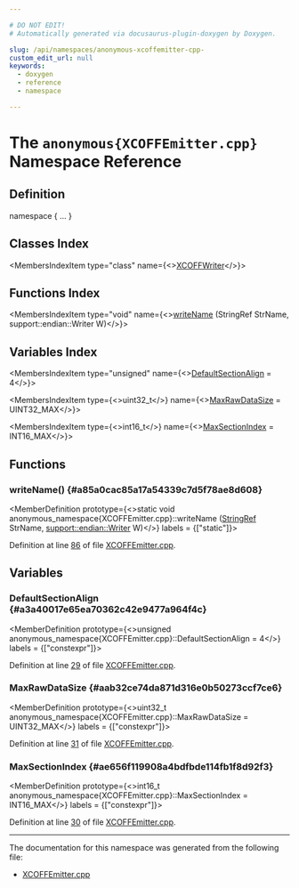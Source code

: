 ```yaml
---

# DO NOT EDIT!
# Automatically generated via docusaurus-plugin-doxygen by Doxygen.

slug: /api/namespaces/anonymous-xcoffemitter-cpp-
custom_edit_url: null
keywords:
  - doxygen
  - reference
  - namespace

---
```





# The `anonymous{XCOFFEmitter.cpp}` Namespace Reference

<DoxygenPage pluginConfig={pluginConfig}>



## Definition

<CodeBlock>namespace &#123; ... &#125;</CodeBlock>

## Classes Index

<MembersIndex>

<MembersIndexItem
  type="class"
  name={<><a href="/docs/api/classes/anonymous-namespace-xcoffemitter-cpp-/xcoffwriter">XCOFFWriter</a></>}>
</MembersIndexItem>

</MembersIndex>

## Functions Index

<MembersIndex>

<MembersIndexItem
  type="void"
  name={<><a href="#a85a0cac85a17a54339c7d5f78ae8d608">writeName</a> (StringRef StrName, support::endian::Writer W)</>}>
</MembersIndexItem>

</MembersIndex>

## Variables Index

<MembersIndex>

<MembersIndexItem
  type="unsigned"
  name={<><a href="#a3a40017e65ea70362c42e9477a964f4c">DefaultSectionAlign</a> = 4</>}>
</MembersIndexItem>

<MembersIndexItem
  type={<>uint32&#95;t</>}
  name={<><a href="#aab32ce74da871d316e0b50273ccf7ce6">MaxRawDataSize</a> = UINT32&#95;MAX</>}>
</MembersIndexItem>

<MembersIndexItem
  type={<>int16&#95;t</>}
  name={<><a href="#ae656f119908a4bdfbde114fb1f8d92f3">MaxSectionIndex</a> = INT16&#95;MAX</>}>
</MembersIndexItem>

</MembersIndex>


<SectionDefinition>

## Functions

### writeName() {#a85a0cac85a17a54339c7d5f78ae8d608}

<MemberDefinition
  prototype={<>static void anonymous&#95;namespace&#123;XCOFFEmitter.cpp&#125;::writeName (<a href="/docs/api/classes/llvm/stringref">StringRef</a> StrName, <a href="/docs/api/structs/llvm/support/endian/writer">support::endian::Writer</a> W)</>}
  labels = {["static"]}>

Definition at line <a href="/docs/api/files/lib/lib/objectyaml/xcoffemitter-cpp/#l00086">86</a> of file <a href="/docs/api/files/lib/lib/objectyaml/xcoffemitter-cpp">XCOFFEmitter.cpp</a>.
</MemberDefinition>

</SectionDefinition>

<SectionDefinition>

## Variables

### DefaultSectionAlign {#a3a40017e65ea70362c42e9477a964f4c}

<MemberDefinition
  prototype={<>unsigned anonymous&#95;namespace&#123;XCOFFEmitter.cpp&#125;::DefaultSectionAlign = 4</>}
  labels = {["constexpr"]}>

Definition at line <a href="/docs/api/files/lib/lib/objectyaml/xcoffemitter-cpp/#l00029">29</a> of file <a href="/docs/api/files/lib/lib/objectyaml/xcoffemitter-cpp">XCOFFEmitter.cpp</a>.
</MemberDefinition>

### MaxRawDataSize {#aab32ce74da871d316e0b50273ccf7ce6}

<MemberDefinition
  prototype={<>uint32&#95;t anonymous&#95;namespace&#123;XCOFFEmitter.cpp&#125;::MaxRawDataSize = UINT32&#95;MAX</>}
  labels = {["constexpr"]}>

Definition at line <a href="/docs/api/files/lib/lib/objectyaml/xcoffemitter-cpp/#l00031">31</a> of file <a href="/docs/api/files/lib/lib/objectyaml/xcoffemitter-cpp">XCOFFEmitter.cpp</a>.
</MemberDefinition>

### MaxSectionIndex {#ae656f119908a4bdfbde114fb1f8d92f3}

<MemberDefinition
  prototype={<>int16&#95;t anonymous&#95;namespace&#123;XCOFFEmitter.cpp&#125;::MaxSectionIndex = INT16&#95;MAX</>}
  labels = {["constexpr"]}>

Definition at line <a href="/docs/api/files/lib/lib/objectyaml/xcoffemitter-cpp/#l00030">30</a> of file <a href="/docs/api/files/lib/lib/objectyaml/xcoffemitter-cpp">XCOFFEmitter.cpp</a>.
</MemberDefinition>

</SectionDefinition>

<hr/>

The documentation for this namespace was generated from the following file:

<ul>
<li><a href="/docs/api/files/lib/lib/objectyaml/xcoffemitter-cpp">XCOFFEmitter.cpp</a></li>
</ul>

</DoxygenPage>
